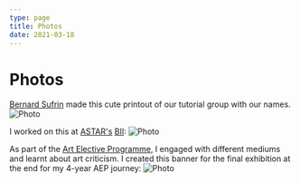 ```yaml
---
type: page
title: Photos
date: 2021-03-18
---
```


# Photos


[Bernard Sufrin](https://www.magd.ox.ac.uk/people/mr-bernard-sufrin/) made this cute printout of our tutorial group with our names.
<Image
  src="/images/tut.HEIC"
  alt="Photo"
  width={750}
  priority
  className="next-image"
/>

I worked on this at [ASTAR's](https://www.a-star.edu.sg) [BII](https://www.a-star.edu.sg/bii):
<Image
  src="/images/Poster.png"
  alt="Photo"
  width={750}
  height={750}
  priority
  className="next-image"
/>

As part of the [Art Elective Programme](https://www.moe.gov.sg/education-in-sg/our-programmes/aep-sec), I engaged with different mediums and learnt about art criticism. I created this banner for the final exhibition at the end for my 4-year AEP journey:
<Image
  src="/images/Untitled_Artwork.png"
  alt="Photo"
  width={1125}
  height={750}
  priority
  className="next-image"
/>
